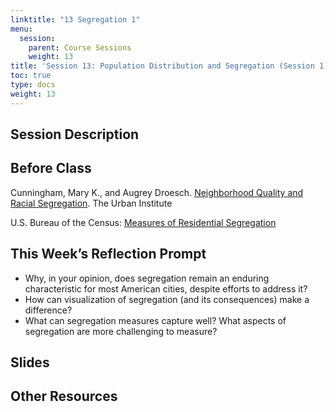 ```yaml
---
linktitle: "13 Segregation 1"
menu:
  session:
    parent: Course Sessions
    weight: 13
title: 'Session 13: Population Distribution and Segregation (Session 1)'
toc: true
type: docs
weight: 13
---
```


## Session Description

## Before Class

Cunningham, Mary K., and Augrey Droesch. [Neighborhood Quality and Racial Segregation](https://uofi.box.com/s/vwuk8s7ys53bgddv3buio7jhjgg13sgy). The Urban Institute

U.S. Bureau of the Census: [Measures of Residential Segregation](https://uofi.box.com/s/lrfcfiod757p8paph9u4w0tq8hrs1tsq)

## This Week's Reflection Prompt

- Why, in your opinion, does segregation remain an enduring characteristic for most American cities, despite efforts to address it?
- How can visualization of segregation (and its consequences) make a difference?
- What can segregation measures capture well? What aspects of segregation are more challenging to measure?

## Slides

## Other Resources
